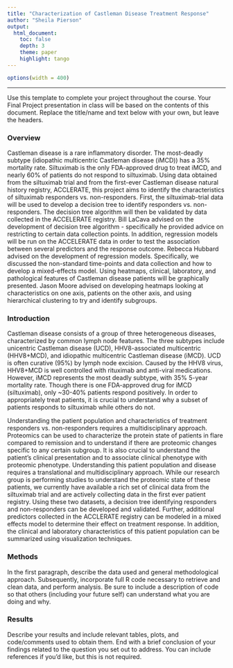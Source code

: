 ```yaml
---
title: "Characterization of Castleman Disease Treatment Response"
author: "Sheila Pierson"
output: 
  html_document:
    toc: false 
    depth: 3 
    theme: paper 
    highlight: tango
---
```

```r
options(width = 400)
```  
***
Use this template to complete your project throughout the course. Your Final Project presentation in class will be based on the contents of this document. Replace the title/name and text below with your own, but leave the headers.

### Overview
Castleman disease is a rare inflammatory disorder. The most-deadly subtype (idiopathic multicentric Castleman disease (iMCD)) has a 35% mortality rate. Siltuximab is the only FDA-approved drug to treat iMCD, and nearly 60% of patients do not respond to siltuximab. Using data obtained from the siltuximab trial and from the first-ever Castleman disease natural history registry, ACCLERATE, this project aims to identify the characteristics of siltuximab responders vs. non-responders.  First, the siltuximab-trial data will be used to develop a decision tree to identify responders vs. non-responders.  The decision tree algorithm will then be validated by data collected in the ACCELERATE registry. Bill LaCava advised on the development of decision tree algorithm - specifically he provided advice on restricting to certain data collection points.  In addition, regression models will be run on the ACCELERATE data in order to test the association between several predictors and the response outcome.  Rebecca Hubbard advised on the development of regression models. Specifically, we discussed the non-standard time-points and data collection and how to develop a mixed-effects model. Using heatmaps, clinical, laboratory, and pathological features of Castleman disease patients will be graphically presented. Jason Moore advised on developing heatmaps looking at characteristics on one axis, patients on the other axis, and using hierarchical clustering to try and identify subgroups. 

### Introduction 
Castleman disease consists of a group of three heterogeneous diseases, characterized by common lymph node features.  The three subtypes include unicentric Castleman disease (UCD), HHV8-associated multicentric (HHV8+MCD), and idiopathic multicentric Castleman disease (iMCD). UCD is often curative (95%) by lymph node excision. Caused by the HHV8 virus, HHV8+MCD is well controlled with rituximab and anti-viral medications.  However, iMCD represents the most deadly subtype, with 35% 5-year mortality rate.  Though there is one FDA-approved drug for iMCD (siltuximab), only ~30-40% patients respond positively. In order to appropriately treat patients, it is crucial to understand why a subset of patients responds to siltuximab while others do not. 

Understanding the patient population and characteristics of treatment responders vs. non-responders requires a multidisciplinary approach.  Proteomics can be used to characterize the protein state of patients in flare compared to remission and to understand if there are proteomic changes specific to any certain subgroup.  It is also crucial to understand the patient's clinical presentation and to associate clinical phenotype with proteomic phenotype.  Understanding this patient population and disease requires a translational and multidisciplinary approach. While our research group is performing studies to understand the proteomic state of these patients, we currently have available a rich set of clinical data from the siltuximab trial and are actively collecting data in the first ever patient registry.  Using these two datasets, a decision tree identifying responders and non-responders can be developed and validated. Further, additional predictors collected in the ACCLERATE registry can be modeled in a mixed effects model to determine their effect on treatment response.  In addition, the clinical and laboratory characteristics of this patient population can be summarized using visualization techniques. 

### Methods
In the first paragraph, describe the data used and general methodological approach. Subsequently, incorporate full R code necessary to retrieve and clean data, and perform analysis. Be sure to include a description of code so that others (including your future self) can understand what you are doing and why. 


### Results
Describe your results and include relevant tables, plots, and code/comments used to obtain them. End with a brief conclusion of your findings related to the question you set out to address. You can include references if you'd like, but this is not required.
